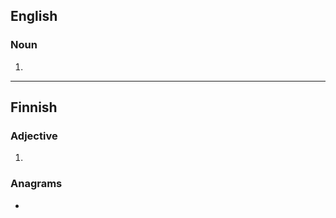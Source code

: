 {{also|Samaan|šamaan}}
==English==

===Noun===
{{en-noun}}

# {{alt form|saman|lang=en}}

----

==Finnish==

===Adjective===
{{head|fi|adjective form}}

# {{fi-form of|case=illative|pl=singular|sama}}

===Anagrams===
* {{anagrams|fi|a=aaamns|maansa|saaman|samana}}